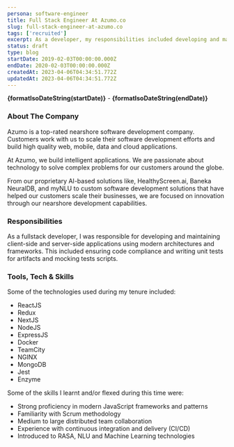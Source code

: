 ```yaml
---
persona: software-engineer
title: Full Stack Engineer At Azumo.co
slug: full-stack-engineer-at-azumo.co
tags: ['recruited']
excerpt: As a developer, my responsibilities included developing and maintaining client-side and server-side applications using modern architectures and frameworks like ReactJS, Redux, NextJS, NodeJS, and ExpressJS. Also provided compliant code with the company's standards and wrote unit tests for artifacts. Some of the tools and technologies I used included Docker, TeamCity, NGINX, and MongoDB. Additionally, I worked with scrum and CD/CI and developed skills in unit mocking and testing with Jest and Enzyme.
status: draft
type: blog
startDate: 2019-02-03T00:00:00.000Z
endDate: 2020-02-03T00:00:00.000Z
createdAt: 2023-04-06T04:34:51.772Z
updatedAt: 2023-04-06T04:34:51.772Z
---
```



**{formatIsoDateString(startDate)}** - **{formatIsoDateString(endDate)}**

### About The Company

Azumo is a top-rated nearshore software development company.  Customers work with us to scale their software development efforts and build high quality web, mobile, data and cloud applications.

At Azumo, we build intelligent applications. We are passionate about technology to solve complex problems for our customers around the globe. 

From our proprietary AI-based solutions like, HealthyScreen.ai, Baneka NeuralDB, and myNLU to custom software development solutions that have helped our customers scale their businesses, we are focused on innovation through our nearshore development capabilities. 

### Responsibilities

As a fullstack developer, I was responsible for developing and maintaining client-side and server-side applications using modern architectures and frameworks. This included ensuring code compliance and writing unit tests for artifacts and mocking tests scripts.

### Tools, Tech & Skills

Some of the technologies used during my tenure included:

- ReactJS
- Redux
- NextJS
- NodeJS
- ExpressJS
- Docker
- TeamCity
- NGINX
- MongoDB
- Jest
- Enzyme

Some of the skills I learnt and/or flexed during this time were:

- Strong proficiency in modern JavaScript frameworks and patterns
- Familiarity with Scrum methodology
- Medium to large distributed team collaboration 
- Experience with continuous integration and delivery (CI/CD)
- Introduced to RASA, NLU and Machine Learning technologies